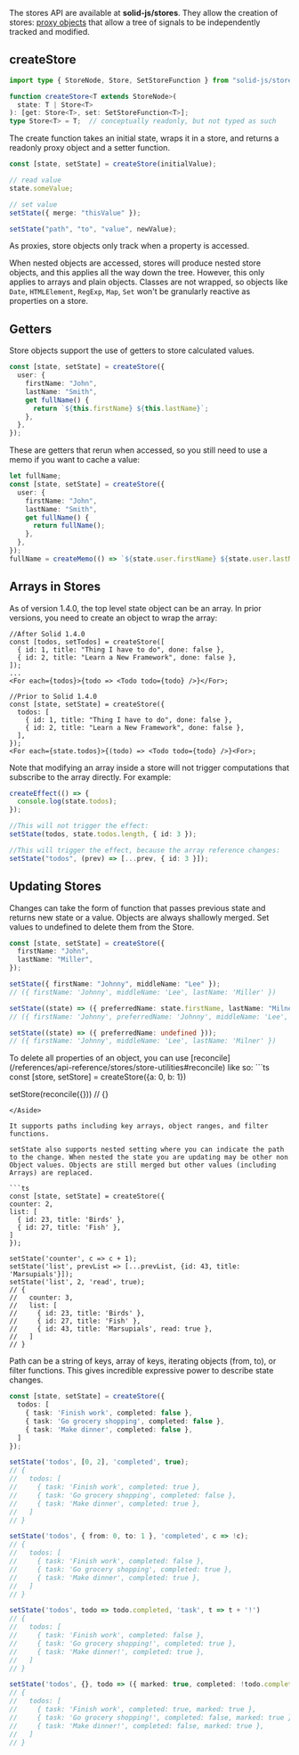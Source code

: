 
<Title>Using Stores</Title>

The stores API are available at __solid-js/stores__. They allow the creation of stores: [proxy objects](https://developer.mozilla.org/en-US/docs/Web/JavaScript/Reference/Global_Objects/Proxy) that allow a tree of signals to be independently tracked and modified.

## createStore

```ts
import type { StoreNode, Store, SetStoreFunction } from "solid-js/store";

function createStore<T extends StoreNode>(
  state: T | Store<T>
): [get: Store<T>, set: SetStoreFunction<T>];
type Store<T> = T;  // conceptually readonly, but not typed as such
```

The create function takes an initial state, wraps it in a store, and returns a readonly proxy object and a setter function.

```ts
const [state, setState] = createStore(initialValue);

// read value
state.someValue;

// set value
setState({ merge: "thisValue" });

setState("path", "to", "value", newValue);
```

As proxies, store objects only track when a property is accessed. 

When nested objects are accessed, stores will produce nested store objects, and this applies all the way down the tree. However, this only applies to arrays and plain objects. Classes are not wrapped, so objects like `Date`, `HTMLElement`, `RegExp`, `Map`, `Set` won't be granularly reactive as properties on a store.

## Getters

Store objects support the use of getters to store calculated values.

```ts 
const [state, setState] = createStore({
  user: {
    firstName: "John",
    lastName: "Smith",
    get fullName() {
      return `${this.firstName} ${this.lastName}`;
    },
  },
});
```

These are getters that rerun when accessed, so you still need to use a memo if you want to cache a value:

```ts 
let fullName;
const [state, setState] = createStore({
  user: {
    firstName: "John",
    lastName: "Smith",
    get fullName() {
      return fullName();
    },
  },
});
fullName = createMemo(() => `${state.user.firstName} ${state.user.lastName}`);
```

## Arrays in Stores

As of version 1.4.0, the top level state object can be an array. In prior versions, you need to create an object to wrap the array:

```tsx
//After Solid 1.4.0
const [todos, setTodos] = createStore([
  { id: 1, title: "Thing I have to do", done: false },
  { id: 2, title: "Learn a New Framework", done: false },
]);
...
<For each={todos}>{todo => <Todo todo={todo} />}</For>;

//Prior to Solid 1.4.0
const [state, setState] = createStore({
  todos: [
    { id: 1, title: "Thing I have to do", done: false },
    { id: 2, title: "Learn a New Framework", done: false },
  ],
});
<For each={state.todos}>{(todo) => <Todo todo={todo} />}<For>;
```

Note that modifying an array inside a store will not trigger computations that subscribe to the array directly. For example: 

```ts
createEffect(() => {
  console.log(state.todos);
});

//This will not trigger the effect:
setState(todos, state.todos.length, { id: 3 });

//This will trigger the effect, because the array reference changes:
setState("todos", (prev) => [...prev, { id: 3 }]);
```

## Updating Stores

Changes can take the form of function that passes previous state and returns new state or a value. Objects are always shallowly merged. Set values to undefined to delete them from the Store.

```ts
const [state, setState] = createStore({
  firstName: "John",
  lastName: "Miller",
});

setState({ firstName: "Johnny", middleName: "Lee" });
// ({ firstName: 'Johnny', middleName: 'Lee', lastName: 'Miller' })

setState((state) => ({ preferredName: state.firstName, lastName: "Milner" }));
// ({ firstName: 'Johnny', preferredName: 'Johnny', middleName: 'Lee', lastName: 'Milner' })

setState((state) => ({ preferredName: undefined }));
// ({ firstName: 'Johnny', middleName: 'Lee', lastName: 'Milner' })
```

<Aside>
  To delete all properties of an object, you can use [reconcile](/references/api-reference/stores/store-utilities#reconcile) like so:
  ```ts
  const [store, setStore] = createStore({a: 0, b: 1})
  
  setStore(reconcile({}))
  // {}
  ```
</Aside>

It supports paths including key arrays, object ranges, and filter functions.

setState also supports nested setting where you can indicate the path to the change. When nested the state you are updating may be other non Object values. Objects are still merged but other values (including Arrays) are replaced.

```ts
const [state, setState] = createStore({
  counter: 2,
  list: [
    { id: 23, title: 'Birds' },
    { id: 27, title: 'Fish' },
  ]
});

setState('counter', c => c + 1);
setState('list', prevList => [...prevList, {id: 43, title: 'Marsupials'}]);
setState('list', 2, 'read', true);
// {
//   counter: 3,
//   list: [
//     { id: 23, title: 'Birds' },
//     { id: 27, title: 'Fish' },
//     { id: 43, title: 'Marsupials', read: true },
//   ]
// }
```

Path can be a string of keys, array of keys, iterating objects (from, to), or filter functions. This gives incredible expressive power to describe state changes.

```ts 
const [state, setState] = createStore({
  todos: [
    { task: 'Finish work', completed: false },
    { task: 'Go grocery shopping', completed: false },
    { task: 'Make dinner', completed: false },
  ]
});

setState('todos', [0, 2], 'completed', true);
// {
//   todos: [
//     { task: 'Finish work', completed: true },
//     { task: 'Go grocery shopping', completed: false },
//     { task: 'Make dinner', completed: true },
//   ]
// }

setState('todos', { from: 0, to: 1 }, 'completed', c => !c);
// {
//   todos: [
//     { task: 'Finish work', completed: false },
//     { task: 'Go grocery shopping', completed: true },
//     { task: 'Make dinner', completed: true },
//   ]
// }

setState('todos', todo => todo.completed, 'task', t => t + '!')
// {
//   todos: [
//     { task: 'Finish work', completed: false },
//     { task: 'Go grocery shopping!', completed: true },
//     { task: 'Make dinner!', completed: true },
//   ]
// }

setState('todos', {}, todo => ({ marked: true, completed: !todo.completed }))
// {
//   todos: [
//     { task: 'Finish work', completed: true, marked: true },
//     { task: 'Go grocery shopping!', completed: false, marked: true },
//     { task: 'Make dinner!', completed: false, marked: true },
//   ]
// }
```
